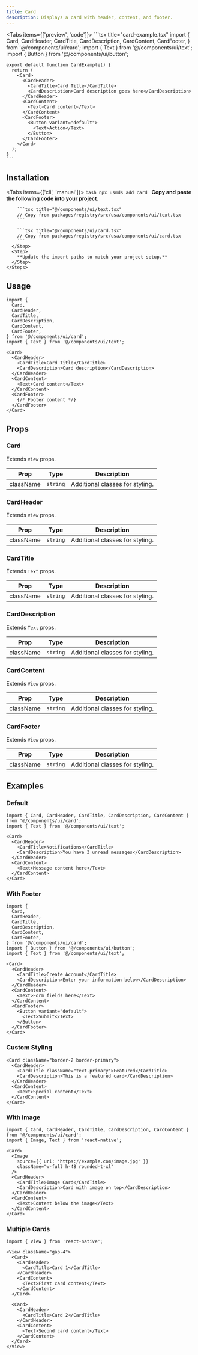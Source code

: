 ```yaml
---
title: Card
description: Displays a card with header, content, and footer.
---
```



<Tabs items={['preview', 'code']}>
  <Tab value="preview">
    <PreviewCard />
  </Tab>
  <Tab value="code">
    ```tsx title="card-example.tsx"
    import {
      Card,
      CardHeader,
      CardTitle,
      CardDescription,
      CardContent,
      CardFooter,
    } from '@/components/ui/card';
    import { Text } from '@/components/ui/text';
    import { Button } from '@/components/ui/button';

    export default function CardExample() {
      return (
        <Card>
          <CardHeader>
            <CardTitle>Card Title</CardTitle>
            <CardDescription>Card description goes here</CardDescription>
          </CardHeader>
          <CardContent>
            <Text>Card content</Text>
          </CardContent>
          <CardFooter>
            <Button variant="default">
              <Text>Action</Text>
            </Button>
          </CardFooter>
        </Card>
      );
    }
    ```
  </Tab>
</Tabs>

## Installation

<Tabs items={['cli', 'manual']}>
  <Tab value="cli">
    ```bash
    npx usmds add card
    ```
  </Tab>
  <Tab value="manual">
    <Steps>
      <Step>
        **Copy and paste the following code into your project.**

        ```tsx title="@/components/ui/text.tsx"
        // Copy from packages/registry/src/usa/components/ui/text.tsx
        ```

        ```tsx title="@/components/ui/card.tsx"
        // Copy from packages/registry/src/usa/components/ui/card.tsx
        ```
      </Step>
      <Step>
        **Update the import paths to match your project setup.**
      </Step>
    </Steps>
  </Tab>
</Tabs>

## Usage

```tsx
import {
  Card,
  CardHeader,
  CardTitle,
  CardDescription,
  CardContent,
  CardFooter,
} from '@/components/ui/card';
import { Text } from '@/components/ui/text';

<Card>
  <CardHeader>
    <CardTitle>Card Title</CardTitle>
    <CardDescription>Card description</CardDescription>
  </CardHeader>
  <CardContent>
    <Text>Card content</Text>
  </CardContent>
  <CardFooter>
    {/* Footer content */}
  </CardFooter>
</Card>
```

## Props

### Card

Extends `View` props.

| Prop | Type | Description |
|------|------|-------------|
| className | `string` | Additional classes for styling. |

### CardHeader

Extends `View` props.

| Prop | Type | Description |
|------|------|-------------|
| className | `string` | Additional classes for styling. |

### CardTitle

Extends `Text` props.

| Prop | Type | Description |
|------|------|-------------|
| className | `string` | Additional classes for styling. |

### CardDescription

Extends `Text` props.

| Prop | Type | Description |
|------|------|-------------|
| className | `string` | Additional classes for styling. |

### CardContent

Extends `View` props.

| Prop | Type | Description |
|------|------|-------------|
| className | `string` | Additional classes for styling. |

### CardFooter

Extends `View` props.

| Prop | Type | Description |
|------|------|-------------|
| className | `string` | Additional classes for styling. |

## Examples

### Default

```tsx
import { Card, CardHeader, CardTitle, CardDescription, CardContent } from '@/components/ui/card';
import { Text } from '@/components/ui/text';

<Card>
  <CardHeader>
    <CardTitle>Notifications</CardTitle>
    <CardDescription>You have 3 unread messages</CardDescription>
  </CardHeader>
  <CardContent>
    <Text>Message content here</Text>
  </CardContent>
</Card>
```

### With Footer

```tsx
import {
  Card,
  CardHeader,
  CardTitle,
  CardDescription,
  CardContent,
  CardFooter,
} from '@/components/ui/card';
import { Button } from '@/components/ui/button';
import { Text } from '@/components/ui/text';

<Card>
  <CardHeader>
    <CardTitle>Create Account</CardTitle>
    <CardDescription>Enter your information below</CardDescription>
  </CardHeader>
  <CardContent>
    <Text>Form fields here</Text>
  </CardContent>
  <CardFooter>
    <Button variant="default">
      <Text>Submit</Text>
    </Button>
  </CardFooter>
</Card>
```

### Custom Styling

```tsx
<Card className="border-2 border-primary">
  <CardHeader>
    <CardTitle className="text-primary">Featured</CardTitle>
    <CardDescription>This is a featured card</CardDescription>
  </CardHeader>
  <CardContent>
    <Text>Special content</Text>
  </CardContent>
</Card>
```

### With Image

```tsx
import { Card, CardHeader, CardTitle, CardDescription, CardContent } from '@/components/ui/card';
import { Image, Text } from 'react-native';

<Card>
  <Image
    source={{ uri: 'https://example.com/image.jpg' }}
    className="w-full h-48 rounded-t-xl"
  />
  <CardHeader>
    <CardTitle>Image Card</CardTitle>
    <CardDescription>Card with image on top</CardDescription>
  </CardHeader>
  <CardContent>
    <Text>Content below the image</Text>
  </CardContent>
</Card>
```

### Multiple Cards

```tsx
import { View } from 'react-native';

<View className="gap-4">
  <Card>
    <CardHeader>
      <CardTitle>Card 1</CardTitle>
    </CardHeader>
    <CardContent>
      <Text>First card content</Text>
    </CardContent>
  </Card>

  <Card>
    <CardHeader>
      <CardTitle>Card 2</CardTitle>
    </CardHeader>
    <CardContent>
      <Text>Second card content</Text>
    </CardContent>
  </Card>
</View>
```
